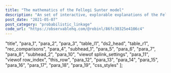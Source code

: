 ```yaml
---
title: "The mathematics of the Fellegi Sunter model"
description: "An set of interactive, explorable explanations of the Fellegi Sunter model of probabilistic record linkage.  This article presents the maths alongside an interactive example."
post_date: "2021-05-07"
post_category: "probabilistic_linkage"
code_url: "https://observablehq.com/@robinl/86fc30325e4106c4"
---
```





  "title",
  "para_1",
  "para_2",
  "para_3",
  "table_l1",
  "ds2_head",
  "table_r1",
  "rec_comparisons",
  "para_4",
  "subhead_1",
  "para_5",
  "para_6",
  "para_7",
  "para_8",
  "subhead_2",
  "para_10",
  "viewof splink_settings",
  "para_11",
  "viewof row_index",
  "this_row",
  "para_12",
  "para_13",
  "para_14",
  "para_15",
  "para_16",
  "para_17",
  "para_18",
  "para_19",
  "css_styles"
];

<ObservableNotebook notebook={notebook} cells={output_order} />